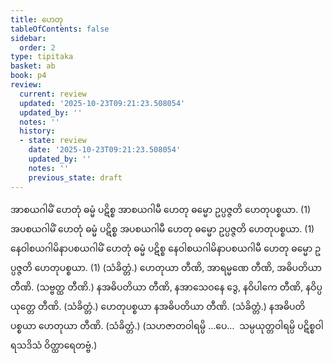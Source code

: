```yaml
---
title: ဟေတု
tableOfContents: false
sidebar:
  order: 2
type: tipitaka
basket: ab
book: p4
review:
  current: review
  updated: '2025-10-23T09:21:23.508054'
  updated_by: ''
  notes: ''
  history:
  - state: review
    date: '2025-10-23T09:21:23.508054'
    updated_by: ''
    notes: ''
    previous_state: draft
---
```



<ReviewStatus review={frontmatter.review} showDetails={true} />

<HypothesisAnnotation frontmatter={frontmatter} />

<DynamicBreadcrumb />

<Division number="132" book="p4" e="ch" v="39" p="511">

<Paragraph number="462" book="p4">
အာစယဂါမိံ ဟေတုံ ဓမ္မံ ပဋိစ္စ အာစယဂါမီ ဟေတု ဓမ္မော ဥပ္ပဇ္ဇတိ ဟေတုပစ္စယာ. (1)
</Paragraph>

<Paragraph number="463" book="p4">
အပစယဂါမိံ ဟေတုံ ဓမ္မံ ပဋိစ္စ အပစယဂါမီ ဟေတု ဓမ္မော ဥပ္ပဇ္ဇတိ ဟေတုပစ္စယာ. (1)
</Paragraph>

<Paragraph number="464" book="p4">
နေဝါစယဂါမိနာပစယဂါမိံ ဟေတုံ ဓမ္မံ ပဋိစ္စ နေဝါစယဂါမိနာပစယဂါမီ ဟေတု ဓမ္မော ဥပ္ပဇ္ဇတိ ဟေတုပစ္စယာ. (1) (သံခိတ္တံ.)
</Paragraph>

</Division>
<Division number="133" book="p4" e="ch" v="39" p="511">

<Paragraph number="465" book="p4">
ဟေတုယာ တီဏိ, အာရမ္မဏေ တီဏိ, အဓိပတိယာ တီဏိ. (သဗ္ဗတ္ထ တီဏိ.)
</Paragraph>

<Paragraph number="466" book="p4">
နအဓိပတိယာ တီဏိ, နအာသေဝနေ ဒွေ, နဝိပါကေ တီဏိ, နဝိပ္ပယုတ္တေ တီဏိ. (သံခိတ္တံ.)
</Paragraph>

<Paragraph number="467" book="p4">
ဟေတုပစ္စယာ နအဓိပတိယာ တီဏိ. (သံခိတ္တံ.)
</Paragraph>

<Paragraph number="468" book="p4">
နအဓိပတိပစ္စယာ ဟေတုယာ တီဏိ. (သံခိတ္တံ.)
</Paragraph>

<Paragraph number="469" book="p4">
(သဟဇာတဝါရမ္ပိ …ပေ…  သမ္ပယုတ္တဝါရမ္ပိ ပဋိစ္စဝါရသဒိသံ ဝိတ္ထာရေတဗ္ဗံ.)
</Paragraph>
</Division>